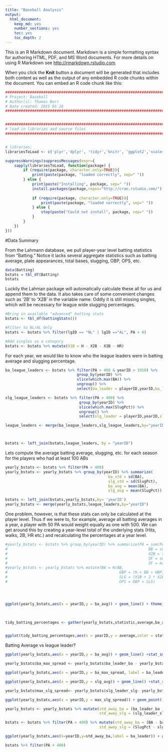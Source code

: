 ```yaml
---
title: "Baseball Analysis"
output:
  html_document:
    keep_md: yes
    number_sections: yes
    toc: yes
    toc_depth: 2
---
```


This is an R Markdown document. Markdown is a simple formatting syntax for authoring HTML, PDF, and MS Word documents. For more details on using R Markdown see <http://rmarkdown.rstudio.com>.

When you click the **Knit** button a document will be generated that includes both content as well as the output of any embedded R code chunks within the document. You can embed an R code chunk like this:

```r
###############################################################################
# Project: Baseball
# Author(s): Thomas Burr
# Date created: 2015 05 26
###############################################################################


################################################################################
# load in libraries and source files
################################################################################


# libraries:
librariesToLoad <- c('plyr','dplyr', 'tidyr','knitr', 'ggplot2','scales','ggthemes','Lahman')

suppressWarnings(suppressMessages(expr={
    sapply(librariesToLoad, function(package) {
        if (require(package, character.only=TRUE)){     
            print(paste(package, "loaded correctly", sep=" "))
        } else {
            print(paste("Installing", package, sep=" "))
            install.packages(package,repos="http://cran.rstudio.com/")
            
            if (require(package, character.only=TRUE)){
                print(paste(package, "loaded correctly", sep=" "))
            } else {
                stop(paste("Could not install", package, sep=" "))
            }
        }
    })
}))

```

#Data Summary

From the Lahmann database, we pull player-year level batting statistics from "Batting." Notice it lacks several aggregate statistics such as batting average, plate appearances, total bases, slugging, OBP, OPS, etc.


```r
data(Batting)
bstats = tbl_df(Batting)
bstats
```


Luckily the Lahman package will automatically calculate these all for us and append them to the data. It also takes care of some convenient changes such as '2B' to 'X2B' in the variable name. Oddly it is still missing singles, which will be necessary for league wide slugging percentages.

```r
#Bring in available "advanced" batting stats
bstats <- tbl_df(battingStats())

#Filter to NL/AL Only
bstats <- bstats %>% filter(lgID == "NL" | lgID =="AL", PA > 0) 

#Add singles as a category
bstats <- bstats %>% mutate(X1B = H - X2B - X3B - HR)

```

For each year, we would like to know who the league leaders were in batting average and slugging percentage. 

```r
ba_league_leaders <- bstats %>% filter(PA > 400 & yearID > 1910) %>% 
                                group_by(yearID) %>% 
                                slice(which.max(BA)) %>% 
                                ungroup() %>% 
                                select(ba_leader = playerID,yearID,ba_leader_ba = BA,ba_leader_slg = SlugPct )

slg_league_leaders <- bstats %>% filter(PA > 400) %>% 
                                 group_by(yearID) %>% 
                                 slice(which.max(SlugPct)) %>% 
                                 ungroup() %>% 
                                 select(slg_leader = playerID,yearID,slg_leader_slg = SlugPct,slg_leader_ba = BA)

league_leaders <- merge(ba_league_leaders,slg_league_leaders,by="yearID")



bstats <- left_join(bstats,league_leaders, by = "yearID")


```


Lets compute the average batting average, slugging, etc. for each season for the players who had at least 100 ABs

```r
yearly_bstats <- bstats %>% filter(PA > 400)
yearly_bstats <- yearly_bstats %>% group_by(yearID) %>% summarize(
                                              ba_std = sd(BA),
                                              slg_std = sd(SlugPct),
                                              ba_avg = mean(BA),
                                              slg_avg = mean(SlugPct))

bstats <- left_join(bstats,yearly_bstats,by= 'yearID')
yearly_bstats <- merge(yearly_bstats,league_leaders,by="yearID")

```

One problem, however, is that these stats can only be calculated at the player level. Thus if we were to, for example, average all batting averages in a year, a player with 50 PA would weight equally as one with 500. We can get around this by creating a year-level total of the underlying stats (Hits, walks, 2B, HR etc.) and recalculating the percentages at a year level.


```r
#yearly_bstats <- bstats %>% group_by(yearID) %>% summarize(PA = sum(PA),AB = sum(AB), H = sum(H),
#                                                               BB = sum(BB),HBP = sum(HBP), X1B = sum(X1B), 
#                                                               X2B = sum(X2B),X3B = sum(X3B), HR = sum(HR),
#                                                               SF = sum(SF),
#                                                               SF = max(SF,0,na.rm=TRUE))
#yearly_bstats <- yearly_bstats %>% mutate(BA = H/AB, 
#                                                  OBP = (H + BB + HBP)/(AB + BB + HBP + SF),
#                                                  SLG = (X1B + 2 * X2B + 3 * X3B + 4 * HR)/AB,
#                                                  OPS = OBP + SLG)




ggplot(yearly_bstats,aes(x = yearID,y = ba_avg)) + geom_line() + theme_wsj() + scale_y_continuous(breaks = c(.240,.250,.260,.270,.280,.290,.300,.310),
                                                                                                  labels = c('.240','.250','.260','.270',
                                                                                                             '.280','.290','.300','.310'))

tidy_batting_percentages <- gather(yearly_bstats,statistic,average,ba_avg,slg_avg)


ggplot(tidy_batting_percentages,aes(x = yearID,y = average,color = statistic)) + geom_line() + theme_wsj() 


```


Batting Average vs league leader?

```r


ggplot(yearly_bstats,aes(x = yearID,y = ba_avg)) + geom_line() +stat_smooth(method = "lm") + theme_wsj() +ylim(.200,.450) +geom_point(data = yearly_bstats,aes(x=yearID,y=ba_leader_ba)) + theme_fivethirtyeight()

yearly_bstats$ba_max_spread <- yearly_bstats$ba_leader_ba - yearly_bstats$ba_avg

ggplot(yearly_bstats,aes(x = yearID,y = ba_max_spread, label = ba_leader)) + geom_point() +stat_smooth() + theme_wsj() +ylim(0,.200)

```

```r
ggplot(yearly_bstats,aes(x = yearID,y = slg_avg)) + geom_line() +stat_smooth(method = "lm") + theme_wsj() +ylim(.300,.800) +geom_point(data = yearly_bstats,aes(x=yearID,y=slg_leader_slg))

yearly_bstats$max_slg_spread<- yearly_bstats$slg_leader_slg- yearly_bstats$slg_avg

ggplot(yearly_bstats,aes(x = yearID,y = max_slg_spread)) + geom_point() +stat_smooth(method = "lm") + theme_fivethirtyeight() +ylim(0,.500)
```


```r

yearly_bstats <- yearly_bstats %>% mutate(std_away_ba = (ba_leader_ba - ba_avg)/ba_std,
                                          std_away_slg = (slg_leader_slg - slg_avg)/slg_std)

bstats <- bstats %>% filter(PA > 400) %>% mutate(std_away_ba = (BA - ba_avg)/ba_std,
                                          std_away_slg = (SlugPct - slg_avg)/slg_std)

ggplot(yearly_bstats,aes(x=yearID,y=std_away_ba,label = ba_leader)) + geom_text()

bstats %>% filter(PA > 400)


```

